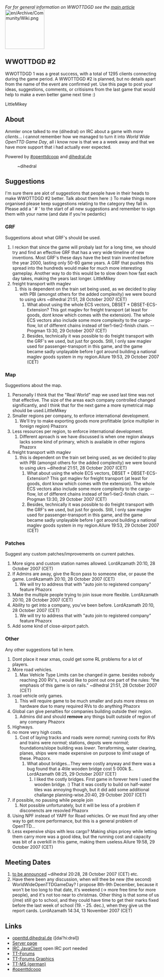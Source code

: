 ''For for general information on WWOTTDGD see the [[en/Archive/Community/World Wide OpenTTD Game Day|main article]]''
[[File:en/Archive/Community/Wiki.png|128px|right]]
==WWOTTDGD #2==
WWOTTDGD 1 was a great success, with a total of 1295 clients connecting during the game period. A WWOTTDGD #2 is planned, but no details apart from the name of the event are confirmed yet. Use this page to post your ideas, suggestions, comments, or critisisms from the last game that would help to make a even better game next time :)

LittleMikey

==About==
Ammler once talked to me (dihedral) on IRC about a game with ''more clients''... i cannot remember how we managed to turn it into ''World Wide OpenTTD Game Day'', all i know now is that we a a week away and that we have more support that i had actually ever expected.

Powered by [http://openttdcoop.ppcis.org #openttdcoop] and [http://openttd.dihedral.de dihedral.de]

:~dihedral

==Suggestions==
I'm sure there are alot of suggestions that people have in their heads to make WWOTTDGD #2 better. Talk about them here :) To make things more organised please keep suggestions relating to the category they fall in.
Please add a ' # ' to the start of all new suggestions and remember to sign them with your name (and date if you're pedantic)

===GRF===
Suggestions about what GRF's should be used.
#I reckon that since the game will probaly last for a long time, we should try and find an effective GRF that has a very wide timeline of new inventions. Most GRF's these days have the best train invented before the year 2000, lasting only 50-60 game years. A GRF that pushes this spread into the hundreds would make for much more interesting gameplay. Another way to do this would be to slow down how fast each day takes, making the years last longer. LittleMikey
#freight transport with maglev 
## this is dependent on the train set being used, as we decided to play with PBI (amongst others for the added complexity) we were bound to using ukrs ~dihedral 21:51, 28 October 2007 (CET)
### What about using the whole ECS vectors, DBSET + DBSET-ECS-Extension? This got maglev for freight transport (at least for goods, dont know which comes with the extension). The whole ECS vectors also include some more complexity to the cargo-flow, lot of different chains instead of tier1-tier2-finish chain. --Progman 13:30, 29 October 2007 (CET)
### Besides, technically it was possible to do freight transport with the GRF's we used, but just for goods. Still, I only saw maglev used for passenger-transport in this game, and the game became sadly unplayable before I got around building a national maglev goods system in my region.Ailure 19:53, 29 October 2007 (CET)


===Map=== 
Suggestions about the map.
# Personally I think that the "Real World" map we used last time was not that effective. The size of the areas each company controlled changed significantly, and I think that for the next game a more symetrical map should be used.LittleMikey
#Smaller regions per company, to enforce international development.  
## We'll try to make exporting goods more profittable (price multiplier in foreign region) Phazorx
#Less resources per region, to enforce international development.  
## Different aproach is we have discussed is when one region always lacks some kind of primary, which is available in other regions Phazorx
#freight transport with maglev 
## this is dependent on the train set being used, as we decided to play with PBI (amongst others for the added complexity) we were bound to using ukrs ~dihedral 21:51, 28 October 2007 (CET)
### What about using the whole ECS vectors, DBSET + DBSET-ECS-Extension? This got maglev for freight transport (at least for goods, dont know which comes with the extension). The whole ECS vectors also include some more complexity to the cargo-flow, lot of different chains instead of tier1-tier2-finish chain. --Progman 13:30, 29 October 2007 (CET)
### Besides, technically it was possible to do freight transport with the GRF's we used, but just for goods. Still, I only saw maglev used for passenger-transport in this game, and the game became sadly unplayable before I got around building a national maglev goods system in my region.Ailure 19:53, 29 October 2007 (CET)

===Patches===
Suggest any custom patches/improvements on current patches.
#More signs and custom station names allowed. LordAzamath 20:10, 28 October 2007 (CET)
#If Admins are away, give the Rcon pass to someone else, or pause the game. LordAzamath 20:10, 28 October 2007 (CET)  
## We will try to address that with "auto join to registered company" feature Phazorx
#Make the multiple people trying to join issue more flexible. LordAzamath 20:10, 28 October 2007 (CET)
#Ability to get into a company, you've been before. LordAzamath 20:10, 28 October 2007 (CET)  
## We will try to address that with "auto join to registered company" feature Phazorx
#Add some kind of close-airport patch.

===Other===
Any other suggestions fall in here.
#Dont place it near xmas, could get some RL problems for a lot of players.
#More road vehicles. 
## Max Vehicle Type Limits can be changed in game. besides nobody reaching 200 RV's, i would like to point out one part of the rules: "the emphasis of this game is on rails." ~dihedral 21:51, 28 October 2007 (CET)
#road vehicle only games.  
## This will require game to be much smaller and puts more stress on hardware due to many required RVs to do anything Phazorx
#Global can give penalties for companies building outside their region.  
## Admins did and should '''remove''' any things built outside of region of any company Phazorx
#Highways. 
#no more very high costs. 
## Cost of laying tracks and roads were ''normal''; running costs for RVs and trains were ''normal''; stations, depots were ''normal''; foundations/slope building was ''lower''. Terraforming, water clearing, planes, ships were made expensive on purpose to ''limit'' usage of these. Phazorx.
### What about bridges...They were costly anyway and there was a bug found that a 4tile wooden bridge cost 5 000k $.. LordAzamath 08:25, 29 October 2007 (CET)
#### I liked the costly bridges. First game in forever here I used the wooden bridge. :) That it was costly to build on half-water tiles was annoying though, but it did add some additional challange planning-wise.20:40, 29 October 2007 (CET)
#if possible, no pausing while people join  
## Not possible unfortunately, but it will be less of a problem if disconencts are resovled Phazorx
#Using NPF instead of YAPF for Road vehicles. Or we must find any other way to get more performance, but this is a general problem of OpenTTD...
# Less expensive ships with less cargo? Making ships pricey while letting them carry more was a good idea, but the running cost and capacity was bit of a overkill in this game, making them useless.Ailure 19:58, 29 October 2007 (CET)

==Meeting Dates==
# [[en/Archive/Community/World Wide OpenTTD Game Day/2|to be announced]] ~dihedral 20:28, 28 October 2007 (CET) etc.
# Have there been any discussion, when will thee be new  (the second) WorldWideOpenTTDGameDay? I propose 8th-9th December, because it won't be too long to that date, it's weekend (-> more free time for more people), and it's not too near to christmas. Other thing is that some of us (/me) still go to school, and they could have time to get their marks fixed before the last week of school (19. - 25. dec.), when they give us the report cards. LordAzamath 14:34, 13 November 2007 (CET)

==Links==
*[http://openttd.dihedral.de/category/wwottdgd/ openttd.dihedral.de] ([dai’hi:drəl])
*[http://openttd.dihedral.de/servers/wwottdgd/ Server page]
*[http://www.kickmeto.gellar.net/pjirc/index.php?page=advanced&server=irc.oftc.net&chan=%23wwottdgd IRC JavaClient] open IRC port needed
*[http://www.tt-forums.net/viewtopic.php?f=29&t=34429 TT-Forums]
*[http://www.tt-forums.net/viewtopic.php?f=36&t=34514 TT-Forums Graphics]
*[http://www.tt-ms.de/forum/showthread.php?tid=3066 TT-MS (german)]
*[http://openttdcoop.ppcis.org #openttdcoop]